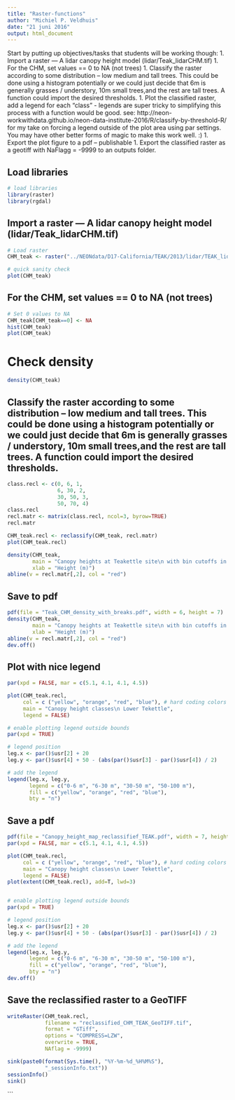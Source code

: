 ```yaml
---
title: "Raster-functions"
author: "Michiel P. Veldhuis"
date: "21 juni 2016"
output: html_document
---
```


Start by putting up objectives/tasks that students will be working though:
1. Import a raster — A lidar canopy height model (lidar/Teak_lidarCHM.tif)
1. For the CHM, set values == 0 to NA (not trees)
1. Classify the raster according to some distribution – low medium and tall trees. This could be done using a histogram potentially or we could just decide that 6m is generally grasses / understory, 10m small trees,and the rest are tall trees. A function could import the desired thresholds. 
1. Plot the classified raster, add a legend for each “class” - legends are super tricky to simplifying this process with a function would be good.  see: http://neon-workwithdata.github.io/neon-data-institute-2016/R/classify-by-threshold-R/  for my take on forcing a legend outside of the plot area using par settings. You may have other better forms of magic to make this work well. :)
1. Export the plot figure to a pdf – publishable
1. Export the classified raster as a geotiff with NaFlagg = -9999 to an outputs folder.

## Load libraries

```r

# load libraries
library(raster)
library(rgdal)

```

## Import a raster — A lidar canopy height model (lidar/Teak_lidarCHM.tif)

```r

# Load raster
CHM_teak <- raster("../NEONdata/D17-California/TEAK/2013/lidar/TEAK_lidarCHM.tif")

# quick sanity check
plot(CHM_teak)

```

## For the CHM, set values == 0 to NA (not trees)

```r

# Set 0 values to NA
CHM_teak[CHM_teak==0] <- NA
hist(CHM_teak)
plot(CHM_teak)

```

# Check density

```r

density(CHM_teak)

```



## Classify the raster according to some distribution – low medium and tall trees. This could be done using a histogram potentially or we could just decide that 6m is generally grasses / understory, 10m small trees,and the rest are tall trees. A function could import the desired thresholds. 

```r

class.recl <- c(0, 6, 1,
                6, 30, 2,
                30, 50, 3,
                50, 70, 4)
class.recl
recl.matr <- matrix(class.recl, ncol=3, byrow=TRUE)
recl.matr

CHM_teak.recl <- reclassify(CHM_teak, recl.matr)
plot(CHM_teak.recl)

density(CHM_teak, 
        main = "Canopy heights at Teakettle site\n with bin cutoffs in red",
        xlab = "Height (m)")
abline(v = recl.matr[,2], col = "red")

```

## Save to pdf

```r

pdf(file = "Teak_CHM_density_with_breaks.pdf", width = 6, height = 7)
density(CHM_teak, 
        main = "Canopy heights at Teakettle site\n with bin cutoffs in red",
        xlab = "Height (m)")
abline(v = recl.matr[,2], col = "red")
dev.off()
```

## Plot with nice legend

```r

par(xpd = FALSE, mar = c(5.1, 4.1, 4.1, 4.5))

plot(CHM_teak.recl,
     col = c ("yellow", "orange", "red", "blue"), # hard coding colors
     main = "Canopy height classes\n Lower Tekettle",
     legend = FALSE)

# enable plotting legend outside bounds
par(xpd = TRUE) 

# legend position
leg.x <- par()$usr[2] + 20
leg.y <- par()$usr[4] + 50 - (abs(par()$usr[3] - par()$usr[4]) / 2)

# add the legend
legend(leg.x, leg.y,
       legend = c("0-6 m", "6-30 m", "30-50 m", "50-100 m"),
       fill = c("yellow", "orange", "red", "blue"),
       bty = "n")

```

## Save a pdf

```r

pdf(file = "Canopy_height_map_reclassifief_TEAK.pdf", width = 7, height = 6)
par(xpd = FALSE, mar = c(5.1, 4.1, 4.1, 4.5))

plot(CHM_teak.recl,
     col = c ("yellow", "orange", "red", "blue"), # hard coding colors
     main = "Canopy height classes\n Lower Tekettle",
     legend = FALSE)
plot(extent(CHM_teak.recl), add=T, lwd=3)


# enable plotting legend outside bounds
par(xpd = TRUE) 

# legend position
leg.x <- par()$usr[2] + 20
leg.y <- par()$usr[4] + 50 - (abs(par()$usr[3] - par()$usr[4]) / 2)

# add the legend
legend(leg.x, leg.y,
       legend = c("0-6 m", "6-30 m", "30-50 m", "50-100 m"),
       fill = c("yellow", "orange", "red", "blue"),
       bty = "n")
dev.off()

```

## Save the reclassified raster to a GeoTIFF

```r

writeRaster(CHM_teak.recl,
            filename = "reclassified_CHM_TEAK_GeoTIFF.tif",
            format = "GTiff",
            options = "COMPRESS=LZW",
            overwrite = TRUE,
            NAflag = -9999)

```

```r

sink(paste0(format(Sys.time(), "%Y-%m-%d_%H%M%S"),
            "_sessionInfo.txt"))
sessionInfo()
sink()

```

```

